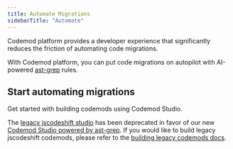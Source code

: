 ```yaml
---
title: Automate Migrations
sidebarTitle: "Automate"
---
```


Codemod platform provides a developer experience that significantly reduces the friction of automating code migrations.

With Codemod platform, you can put code migrations on autopilot with AI-powered [ast-grep](https://ast-grep.github.io/) rules.

## Start automating migrations
<Card title="Codemod Studio ->" icon="wrench" href="/codemod-studio">
      Get started with building codemods using Codemod Studio.
</Card>

<Info>The [legacy jscodeshift studio](https://codemod.com/studio-jscodeshift) has been deprecated in favor of our new [Codemod Studio powered by ast-grep](https://go.codemod.com/studio). If you would like to build legacy jscodeshift codemods, please refer to the [building legacy codemods docs](/building-codemods/package-requirements).</Info>
